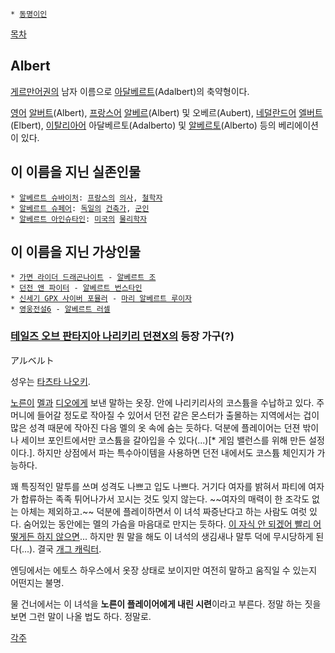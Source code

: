  * [[동명이인]]

[[목차]]
== Albert ==
[[게르만어]]권의 남자 이름으로 [[아달베르트]](Adalbert)의 축약형이다.

[[영어]] [[알버트]](Albert), [[프랑스어]] [[알베르]](Albert) 및 오베르(Aubert), [[네덜란드어]] [[엘버트]](Elbert), [[이탈리아어]] 아달베르토(Adalberto) 및 [[알베르토]](Alberto) 등의 베리에이션이 있다.

== 이 이름을 지닌 실존인물 ==
 * [[알베르트 슈바이처]]: [[프랑스]]의 [[의사]], [[철학자]]
 * [[알베르트 슈페어]]: [[독일]]의 [[건축가]], [[군인]]
 * [[알베르트 아인슈타인]]: [[미국]]의 [[물리학자]]

== 이 이름을 지닌 가상인물 ==
 * [[가면 라이더 드래곤나이트]] - [[알베르트 조]]
 * [[던전 앤 파이터]] - [[알베르트 번스타인]]
 * [[신세기 GPX 사이버 포뮬러]] - [[마리 알베르트 루이자]]
 * [[영웅전설6]] - [[알베르트 러셀]]

=== [[테일즈 오브 판타지아 나리키리 던젼X]]의 등장 가구(?) ===
アルベルト

성우는 [[타츠타 나오키]].

[[노른]]이 [[멜]]과 [[디오]]에게 보낸 말하는 옷장. 안에 나리키리사의 코스튬을 수납하고 있다. 주머니에 들어갈 정도로 작아질 수 있어서 던전 같은 몬스터가 출몰하는 지역에서는 겁이 많은 성격 때문에 작아진 다음 멜의 옷 속에 숨는 듯하다. 덕분에 플레이어는 던젼 밖이나 세이브 포인트에서만 코스튬을 갈아입을 수 있다(...)[* 게임 밸런스를 위해 만든 설정이다.]. 하지만 상점에서 파는 특수아이템을 사용하면 던전 내에서도 코스튬 체인지가 가능하다.

꽤 특징적인 말투를 쓰며 성격도 나쁘고 입도 나쁘다. 거기다 여자를 밝혀서 파티에 여자가 합류하는 족족 튀어나가서 꼬시는 것도 잊지 않는다. ~~여자의 매력이 한 조각도 없는 아체는 제외하고.~~ 덕분에 플레이하면서 이 녀석 짜증난다고 하는 사람도 여럿 있다. 숨어있는 동안에는 멜의 가슴을 마음대로 만지는 듯하다. [[이 자식 안 되겠어 빨리 어떻게든 하지 않으면]]... 하지만 뭔 말을 해도 이 녀석의 생김새나 말투 덕에 무시당하게 된다(...). 결국 [[개그 캐릭터]].

엔딩에서는 에토스 하우스에서 옷장 상태로 보이지만 여전히 말하고 움직일 수 있는지 어떤지는 불명.

물 건너에서는 이 녀석을 '''노른이 플레이어에게 내린 시련'''이라고 부른다. 정말 하는 짓을 보면 그런 말이 나올 법도 하다. 정말로.

[[각주]]
